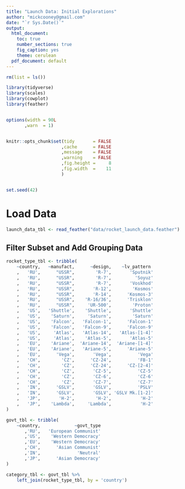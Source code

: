 ```yaml
---
title: "Launch Data: Initial Explorations"
author: "mickcooney@gmail.com"
date: "`r Sys.Date()`"
output:
  html_document:
    toc: true
    number_sections: true
    fig_caption: yes
    theme: cerulean
  pdf_document: default
---
```



```r
rm(list = ls())

library(tidyverse)
library(scales)
library(cowplot)
library(feather)


options(width = 90L
       ,warn  = 1)


knitr::opts_chunk$set(tidy       = FALSE
                     ,cache      = FALSE
                     ,message    = FALSE
                     ,warning    = FALSE
                     ,fig.height =     8
                     ,fig.width  =    11
                     )


set.seed(42)
```

# Load Data

```r
launch_data_tbl <- read_feather("data/rocket_launch_data.feather")
```


## Filter Subset and Add Grouping Data

```r
rocket_type_tbl <- tribble(
    ~country,   ~manufact,      ~design,    ~lv_pattern
    ,   'RU',      "USSR",        'R-7',       'Sputnik'
    ,   'RU',      "USSR",        'R-7',         'Soyuz'
    ,   'RU',      "USSR",        'R-7',       'Voskhod'
    ,   'RU',      "USSR",       'R-12',        'Kosmos'
    ,   'RU',      "USSR",       'R-14',      'Kosmos-3'
    ,   'RU',      "USSR",    'R-16/36',      'Trisklon'
    ,   'RU',      "USSR",     'UR-500',        'Proton'
    ,   'US',   'Shuttle',    'Shuttle',       'Shuttle'
    ,   'US',    'Saturn',     'Saturn',        'Saturn'
    ,   'US',    'Falcon',   'Falcon-1',      'Falcon-1'
    ,   'US',    'Falcon',   'Falcon-9',      'Falcon-9'
    ,   'US',     'Atlas',   'Atlas-14',   'Atlas-[1-4]'
    ,   'US',     'Atlas',    'Atlas-5',       'Atlas-5'
    ,   'EU',    'Ariane',  'Ariane-14',  'Ariane-[1-4]'
    ,   'EU',    'Ariane',   'Ariane-5',      'Ariane-5'
    ,   'EU',      'Vega',       'Vega',          'Vega'
    ,   'CH',        'CZ',      'CZ-24',          'FB-1'
    ,   'CH',        'CZ',      'CZ-24',      'CZ-[2-4]'
    ,   'CH',        'CZ',       'CZ-5',          'CZ-5'
    ,   'CH',        'CZ',       'CZ-6',          'CZ-6'
    ,   'CH',        'CZ',       'CZ-7',          'CZ-7'
    ,   'IN',      'GSLV',       'GSLV',          'PSLV'
    ,   'IN',      'GSLV',       'GSLV', 'GSLV Mk.[1-2]'
    ,   'JP',       'H-2',        'H-2',           'H-2'
    ,   'JP',    'Lambda',     'Lambda',           'H-2'
)

govt_tbl <- tribble(
    ~country,             ~govt_type
       ,'RU',   'European Communist'
       ,'US',    'Western Democracy'
       ,'EU',    'Western Democracy'
       ,'CH',      'Asian Communist'
       ,'IN',              'Neutral'
       ,'JP',      'Asian Democracy'
)

category_tbl <- govt_tbl %>%
    left_join(rocket_type_tbl, by = 'country')

```



